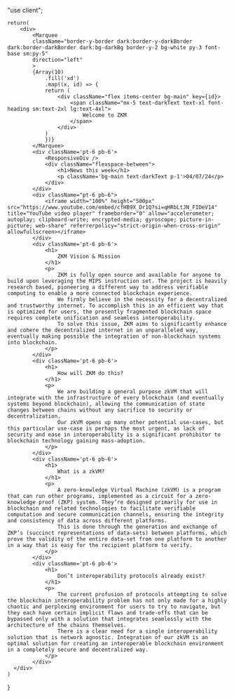"use client";





    return(
        <div>
            <Marquee
            className="border-y-border dark:border-y-darkBorder dark:border-darkBorder dark:bg-darkBg border-y-2 bg-white py-3 font-base sm:py-5"
            direction="left"
            >
            {Array(10)
                .fill('xd')
                .map((x, id) => {
                return (
                    <div className="flex items-center bg-main" key={id}>
                        <span className="mx-5 text-darkText text-xl font-heading sm:text-2xl lg:text-4xl">
                            Welcome to ZKM
                        </span>
                    </div>
                )
                })}
            </Marquee>
            <div className='pt-6 pb-6'>
                <ResponsiveDiv />
                <div className="flexspace-between">
                    <h1>News this week</h1>
                    <p className='bg-main text-darkText p-1'>04/07/24</p>
                </div>
            </div>
            <div className="pt-6 pb-6">
                <iframe width="100%" height="500px" src="https://www.youtube.com/embed/cfHB9X_Dr1Q?si=qHRbLtJN_FIDeV14" title="YouTube video player" frameborder="0" allow="accelerometer; autoplay; clipboard-write; encrypted-media; gyroscope; picture-in-picture; web-share" referrerpolicy="strict-origin-when-cross-origin" allowfullscreen></iframe>
            </div>
            <div className='pt-6 pb-6'>
                <h1>
                    ZKM Vision & Mission
                </h1>
                <p>
                    ZKM is fully open source and available for anyone to build upon leveraging the MIPS instruction set. The project is heavily research based, pioneering a different way to address verifiable computing to enable a more connected blockchain experience.
                    We firmly believe in the necessity for a decentralized and trustworthy internet. To accomplish this in an efficient way that is optimized for users, the presently fragmented blockchain space requires complete unification and seamless interoperability.
                    To solve this issue, ZKM aims to significantly enhance and cohere the decentralized internet in an unparalleled way, eventually making possible the integration of non-blockchain systems into blockchain.
                </p>
            </div>
            <div className='pt-6 pb-6'>
                <h1>
                    How will ZKM do this?
                </h1>
                <p>
                    We are building a general purpose zkVM that will integrate with the infrastructure of every blockchain (and eventually systems beyond blockchain), allowing the communication of state changes between chains without any sacrifice to security or decentralization. 
                    Our zkVM opens up many other potential use-cases, but this particular use-case is perhaps the most urgent, as lack of security and ease in interoperability is a significant prohibitor to blockchain technology gaining mass-adoption.
                </p>
            </div>
            <div className='pt-6 pb-6'>
                <h1>
                    What is a zkVM?
                </h1>
                <p>
                    A zero-knowledge Virtual Machine (zkVM) is a program that can run other programs, implemented as a circuit for a zero-knowledge proof (ZKP) system. They’re designed primarily for use in blockchain and related technologies to facilitate verifiable computation and secure communication channels, ensuring the integrity and consistency of data across different platforms.
                    This is done through the generation and exchange of ZKP’s (succinct representations of data-sets) between platforms, which prove the validity of the entire data-set from one platform to another in a way that is easy for the recipient platform to verify.
                </p>
            </div>
            <div className='pt-6 pb-6'>
                <h1>
                    Don’t interoperability protocols already exist?
                </h1>
                <p>
                    The current profusion of protocols attempting to solve the blockchain interoperability problem has not only made for a highly chaotic and perplexing environment for users to try to navigate, but they each have certain implicit flaws and trade-offs that can be bypassed only with a solution that integrates seamlessly with the architecture of the chains themselves.
                    There is a clear need for a single interoperability solution that is network agnostic. Integration of our zkVM is an optimal solution for creating an interoperable blockchain environment in a completely secure and decentralized way.
                </p>
            </div>
      </div>
    )
}
